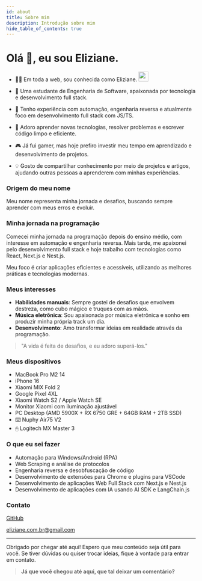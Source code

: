 ```yaml
---
id: about
title: Sobre mim
description: Introdução sobre mim
hide_table_of_contents: true
---
```



# Olá 👋, eu sou Eliziane.

- <p className="inline-flex gap-1">👨‍💻 Em toda a web, sou conhecida como Eliziane. <img src="/img/logo.webp" width="26" height="26" className="rounded-full" /></p>

- 🧑 Uma estudante de Engenharia de Software, apaixonada por tecnologia e desenvolvimento full stack.

- 🐛 Tenho experiência com automação, engenharia reversa e atualmente foco em desenvolvimento full stack com JS/TS.

- 🤯 Adoro aprender novas tecnologias, resolver problemas e escrever código limpo e eficiente.

- 🎮 Já fui gamer, mas hoje prefiro investir meu tempo em aprendizado e desenvolvimento de projetos.

- 💡 Gosto de compartilhar conhecimento por meio de projetos e artigos, ajudando outras pessoas a aprenderem com minhas experiências.

### Origem do meu nome

Meu nome representa minha jornada e desafios, buscando sempre aprender com meus erros e evoluir.

### Minha jornada na programação

Comecei minha jornada na programação depois do ensino médio, com interesse em automação e engenharia reversa. Mais tarde, me apaixonei pelo desenvolvimento full stack e hoje trabalho com tecnologias como React, Next.js e Nest.js.

Meu foco é criar aplicações eficientes e acessíveis, utilizando as melhores práticas e tecnologias modernas.

### Meus interesses

- **Habilidades manuais**: Sempre gostei de desafios que envolvem destreza, como cubo mágico e truques com as mãos.
- **Música eletrônica**: Sou apaixonada por música eletrônica e sonho em produzir minha própria track um dia.
- **Desenvolvimento**: Amo transformar ideias em realidade através da programação.

> "A vida é feita de desafios, e eu adoro superá-los."

### Meus dispositivos

- MacBook Pro M2 14
- iPhone 16
- Xiaomi MIX Fold 2
- Google Pixel 4XL
- Xiaomi Watch S2 / Apple Watch SE
- Monitor Xiaomi com iluminação ajustável
- PC Desktop (AMD 5900X + RX 6750 GRE + 64GB RAM + 2TB SSD)
- ⌨️ Nuphy Air75 V2
- 🖱 Logitech MX Master 3

### O que eu sei fazer

- Automação para Windows/Android (RPA)
- Web Scraping e análise de protocolos
- Engenharia reversa e desobfuscação de código
- Desenvolvimento de extensões para Chrome e plugins para VSCode
- Desenvolvimento de aplicações Web Full Stack com Next.js e Nest.js
- Desenvolvimento de aplicações com IA usando AI SDK e LangChain.js

### Contato

<p style={{ display: 'flex', alignItems: 'center', gap: '0.5rem' }}>
  <Icon icon="ri:github-line" width="20" height="20" />
  <a href={social.github.href ?? '#'} target="_blank">GitHub</a>
</p>
<p style={{ display: 'flex', alignItems: 'center', gap: '0.5rem' }}>
  <Icon icon="ri:mail-open-line" width="20" height="20" />
  <a href={social.email.href} target="_blank">eliziane.com.br@gmail.com</a>
</p>

---

Obrigado por chegar até aqui! Espero que meu conteúdo seja útil para você. Se tiver dúvidas ou quiser trocar ideias, fique à vontade para entrar em contato.

> **Já que você chegou até aqui, que tal deixar um comentário?**

<Comment />
